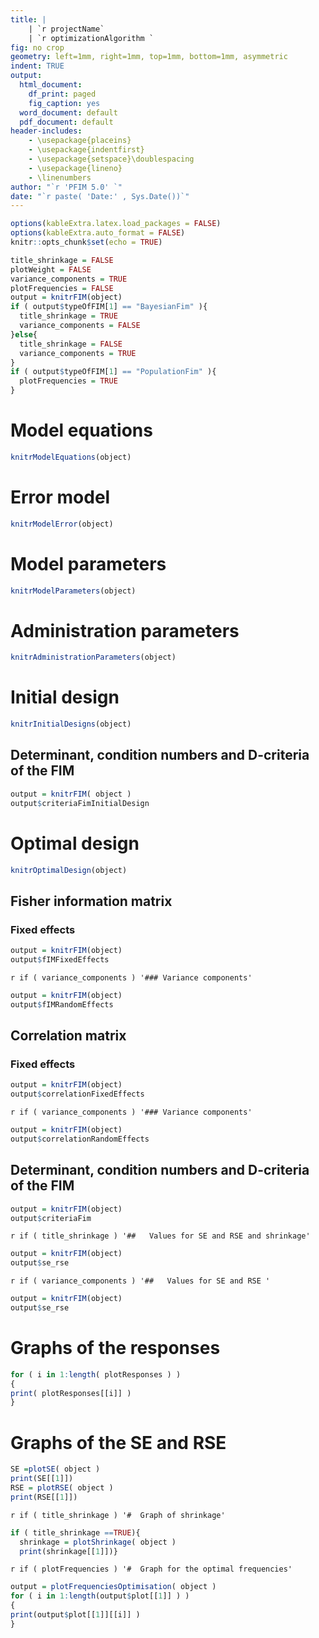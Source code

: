 ---
title: |
    | `r projectName`
    | `r optimizationAlgorithm `
fig: no crop
geometry: left=1mm, right=1mm, top=1mm, bottom=1mm, asymmetric
indent: TRUE
output:
  html_document:
    df_print: paged
    fig_caption: yes
  word_document: default
  pdf_document: default
header-includes: 
    - \usepackage{placeins}
    - \usepackage{indentfirst}
    - \usepackage{setspace}\doublespacing
    - \usepackage{lineno}
    - \linenumbers
author: "`r 'PFIM 5.0' `"
date: "`r paste( 'Date:' , Sys.Date())`"
---

```{r setup, include=FALSE}
options(kableExtra.latex.load_packages = FALSE)
options(kableExtra.auto_format = FALSE)
knitr::opts_chunk$set(echo = TRUE)
```

```{r, echo=FALSE}
title_shrinkage = FALSE
plotWeight = FALSE
variance_components = TRUE
plotFrequencies = FALSE
output = knitrFIM(object)
if ( output$typeOfFIM[1] == "BayesianFim" ){
  title_shrinkage = TRUE
  variance_components = FALSE
}else{
  title_shrinkage = FALSE
  variance_components = TRUE
}
if ( output$typeOfFIM[1] == "PopulationFim" ){
  plotFrequencies = TRUE
}
```

# Model equations 
```{r ModelEquations, echo = FALSE, comment='', fig.height = 5, fig.width = 10, fig.align = "center"} 
knitrModelEquations(object)
```

# Error model 
```{r ModelError, echo = FALSE, comment='', fig.height = 5, fig.width = 10, fig.align = "center"} 
knitrModelError(object)
```

# Model parameters 
```{r ModelParameters, echo = FALSE, comment='', fig.height = 5, fig.width = 10, fig.align = "center"} 
knitrModelParameters(object)
```

# Administration parameters 
```{r AdministrationParameters, echo = FALSE, comment='', fig.height = 5, fig.width = 10, fig.align = "center"} 
knitrAdministrationParameters(object)
```

# Initial design
```{r InitialDesigns, echo = FALSE, comment='', fig.height = 5, fig.width = 10, fig.align = "center"} 
knitrInitialDesigns(object)
```

## Determinant, condition numbers and D-criteria of the FIM
```{r CriteriaInitialDesign, echo = FALSE, comment='', fig.height = 5, fig.width = 10, fig.align = "center"}
output = knitrFIM( object )
output$criteriaFimInitialDesign
```

# Optimal design
```{r Optimal, echo = FALSE, comment='', fig.height = 4, fig.width = 8}
knitrOptimalDesign(object)
```

## Fisher information matrix

### Fixed effects 
```{r Fixed, echo = FALSE, comment='', fig.height = 5, fig.width = 10, fig.align = "center"} 
output = knitrFIM(object)
output$fIMFixedEffects 
``` 
`r if ( variance_components ) '### Variance components'`
```{r VarianceComponentsFIM,  eval = variance_components, echo = FALSE, comment='', fig.height = 5, fig.width = 10, fig.align = "center"} 
output = knitrFIM(object)
output$fIMRandomEffects
```

## Correlation matrix  

### Fixed effects 
```{r FixedEffectsCorrelation, echo = FALSE, comment='', fig.height = 5, fig.width = 10, fig.align = "center"} 
output = knitrFIM(object)
output$correlationFixedEffects 
``` 

`r if ( variance_components ) '### Variance components'`
```{r VarianceComponentsCorrelation,  eval = variance_components, echo = FALSE, comment='', fig.height = 5, fig.width = 10, fig.align = "center"} 
output = knitrFIM(object)
output$correlationRandomEffects 
``` 

## Determinant, condition numbers and D-criteria of the FIM
```{r Determinant, echo = FALSE, comment='', fig.height = 5, fig.width = 10, fig.align = "center"}
output = knitrFIM(object)
output$criteriaFim
```

`r if ( title_shrinkage ) '##   Values for SE and RSE and shrinkage'`
```{r se_rse_bayes, eval = title_shrinkage, echo = FALSE, comment='', fig.height = 5, fig.width = 10, fig.align = "center"}
output = knitrFIM(object)
output$se_rse
```
`r if ( variance_components ) '##   Values for SE and RSE '`
```{r se_rse_pop_ind, eval = variance_components, echo = FALSE, comment='', fig.height = 5, fig.width = 10, fig.align = "center"}
output = knitrFIM(object)
output$se_rse
```

# Graphs of the responses
```{r plotResponses, echo = FALSE, comment='', fig.height = 5, fig.width = 10, fig.align = "center"}
for ( i in 1:length( plotResponses ) )
{
print( plotResponses[[i]] )
}
```

# Graphs of the SE and RSE
```{r plotSE, echo = FALSE, comment='', fig.height = 4, fig.width = 8}
SE =plotSE( object )
print(SE[[1]])
RSE = plotRSE( object )
print(RSE[[1]])
```

`r if ( title_shrinkage ) '#  Graph of shrinkage'`
```{r shrinkage, eval = title_shrinkage, echo = FALSE, fig.height = 5, fig.width = 10, fig.align = "center"}
if ( title_shrinkage ==TRUE){
  shrinkage = plotShrinkage( object )
  print(shrinkage[[1]])}
```

`r if ( plotFrequencies ) '#  Graph for the optimal frequencies'`
```{r plotFrequenciesOptimisation, eval = plotFrequencies, echo = FALSE, comment='', fig.height = 4, fig.width = 8, fig.align = "center"}
output = plotFrequenciesOptimisation( object )
for ( i in 1:length(output$plot[[1]] ) )
{
print(output$plot[[1]][[i]] )
}
```




